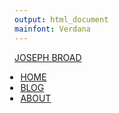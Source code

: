 ```yaml
---
output: html_document
mainfont: Verdana
---
```

<!-- style -->
<link rel="stylesheet" href="style.css" type="text/css">
<link rel="shortcut icon" href="https://www.dropbox.com/s/8nglbmcubk7bl7y/favicon.png?dl=0">
<link rel="icon" href="https://www.dropbox.com/s/8nglbmcubk7bl7y/favicon.png?dl=0">
<!-- Load an icon library -->
<link rel="stylesheet" href="https://cdnjs.cloudflare.com/ajax/libs/font-awesome/5.10.2/css/all.min.css">
<!-- header -->
<div class="topnav">
<div class="landing">
<a href="index.html"><h8 id="logo">JOSEPH BROAD</h8></a></div>
<ul style="margin-left: -1.5vw">
<li><a href="index.html"><h7>HOME</h7></a></li>
<li><a href="blog.html"><h7>BLOG</h7></a></li>
<li><a href="about.html"><h7>ABOUT</h7></a></li>
</ul>
</div>


<script>
$(window).scroll(function() {
    if ( $(window).scrollTop() >= 100 ) {
        $('#logo').css('opacity', '0');
        $('#logo').css('transition', '.3s');
        $('.topnav, .footer').css('height', '8vh');
        $('.topnav, .footer').css('transition-timing-function', 'ease');
        $('.topnav, .footer, .sidebar').css('transition-duration', '.4s');
        $('.topnav, .footer, .sidebar').css('transition-delay', '.1s');
        $('.sidebar').css('right', '0');
    } else {
        $('#logo, .topnav, .footer, .sidebar').attr('style', '');

    }
});
</script>


<!-- Footer -->
<div class="footer">
<ulb>
<lib style="padding-left: 15px; padding-right: 15px;">
<lib><a href="mailto:jbroad@ucdavis.edu"><i class="fas fa-lg fa-envelope"></i></a></lib>
<lib><a href="https://github.com/jbroad"><i class="fab fa-lg fa-github"></i></a></lib>
<lib><a href="https://twitter.com/therealjoebroad"><i class="fab fa-lg fa-twitter"></i></a></lib>
<lib><a href="https://www.linkedin.com/in/joseph-broad-557071a9/"><i class="fab fa-lg fa-linkedin"></i></a></lib>
</lib>
</ulb>
</div>